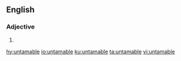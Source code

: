 ==English==

===Adjective===
{{en-adj}}

# {{alternative spelling of|untameable}}

[[hy:untamable]]
[[io:untamable]]
[[ku:untamable]]
[[ta:untamable]]
[[vi:untamable]]